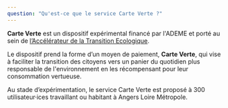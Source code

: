 ```yaml
---
question: "Qu'est-ce que le service Carte Verte ?"
---
```

**Carte Verte** est un dispositif expérimental financé par l'ADEME et porté au sein de [l’Accélérateur de la Transition Ecologique](https://beta.gouv.fr/incubateurs/ademe.html). 

Le dispositif prend la forme d’un moyen de paiement, **Carte Verte**, qui vise à faciliter la transition des citoyens vers un panier du quotidien plus responsable de l'environnement en les récompensant pour leur consommation vertueuse.

Au stade d’expérimentation, le service Carte Verte est proposé à 300 utilisateur·ices travaillant ou habitant à Angers Loire Métropole.
